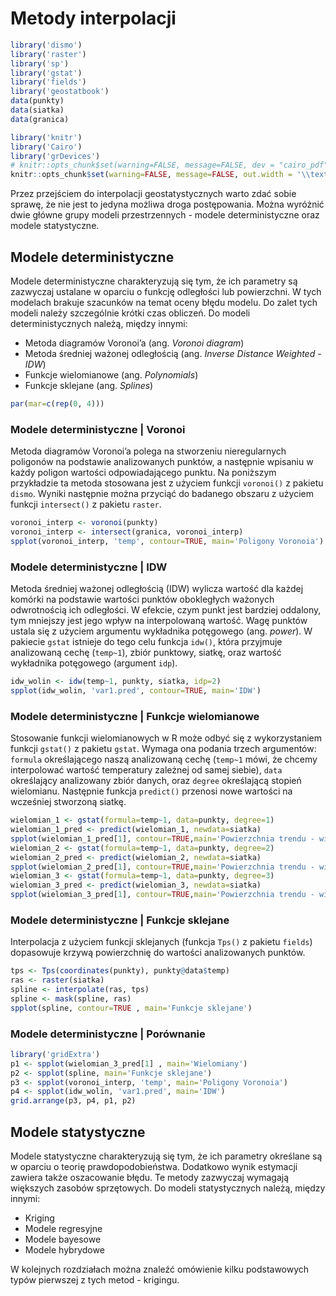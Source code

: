 
# Metody interpolacji {#metody-interpolacji}

```r
library('dismo')
library('raster')
library('sp')
library('gstat')
library('fields')
library('geostatbook')
data(punkty)
data(siatka)
data(granica)
```

```r
library('knitr')
library('Cairo')
library('grDevices')
# knitr::opts_chunk$set(warning=FALSE, message=FALSE, dev = "cairo_pdf", out.width = '\\textwidth')
knitr::opts_chunk$set(warning=FALSE, message=FALSE, out.width = '\\textwidth')
```

Przez przejściem do interpolacji geostatystycznych warto zdać sobie sprawę, że nie jest to jedyna możliwa droga postępowania. Można wyróżnić dwie główne grupy modeli przestrzennych - modele deterministyczne oraz modele statystyczne.

## Modele deterministyczne

Modele deterministyczne charakteryzują się tym, że ich parametry są zazwyczaj ustalane w oparciu o funkcję odległości lub powierzchni. W tych modelach brakuje szacunków na temat oceny błędu modelu. Do zalet tych modeli należy szczególnie krótki czas obliczeń. Do modeli deterministycznych należą, między innymi:

- Metoda diagramów Voronoi'a (ang.  *Voronoi diagram*)
- Metoda średniej ważonej odległością (ang. *Inverse Distance Weighted - IDW*)
- Funkcje wielomianowe (ang. *Polynomials*)
- Funkcje sklejane (ang. *Splines*)

<!--http://neondataskills.org/Data-Workshops/ESA15-Going-On-The-Grid-Spatial-Interpolation-Basics/-->

```r
par(mar=c(rep(0, 4)))
```

### Modele deterministyczne | Voronoi

Metoda diagramów Voronoi'a polega na stworzeniu nieregularnych poligonów na podstawie analizowanych punktów, a następnie wpisaniu w każdy poligon wartości odpowiadającego punktu. Na poniższym przykładzie ta metoda stosowana jest z użyciem funkcji `voronoi()` z pakietu `dismo`. Wyniki następnie można przyciąć do badanego obszaru z użyciem funkcji `intersect()` z pakietu `raster`.

```r
voronoi_interp <- voronoi(punkty)
voronoi_interp <- intersect(granica, voronoi_interp)
spplot(voronoi_interp, 'temp', contour=TRUE, main='Poligony Voronoia')
```

### Modele deterministyczne | IDW

Metoda średniej ważonej odległością (IDW) wylicza wartość dla każdej komórki na podstawie wartości punktów obokległych ważonych odwrotnością ich odległości. W efekcie, czym punkt jest bardziej oddalony, tym mniejszy jest jego wpływ na interpolowaną wartość. Wagę punktów ustala się z użyciem argumentu wykładnika potęgowego (ang. *power*). W pakiecie `gstat` istnieje do tego celu funkcja `idw()`, która przyjmuje analizowaną cechę (`temp~1`), zbiór punktowy, siatkę, oraz wartość wykładnika potęgowego (argument `idp`).

```r
idw_wolin <- idw(temp~1, punkty, siatka, idp=2)
spplot(idw_wolin, 'var1.pred', contour=TRUE, main='IDW')
```

<!--
dodaj wykresy idw
https://rpubs.com/DonalOLeary/80504
-->

### Modele deterministyczne | Funkcje wielomianowe

Stosowanie funkcji wielomianowych w R może odbyć się z wykorzystaniem funkcji `gstat()` z pakietu `gstat`. Wymaga ona podania trzech argumentów: `formula` określającego naszą analizowaną cechę (`temp~1` mówi, że chcemy interpolować wartość temperatury zależnej od samej siebie), `data` określający analizowany zbiór danych, oraz `degree` określającą stopień wielomianu. Następnie funkcja `predict()` przenosi nowe wartości na wcześniej stworzoną siatkę.

```r
wielomian_1 <- gstat(formula=temp~1, data=punkty, degree=1)
wielomian_1_pred <- predict(wielomian_1, newdata=siatka)
spplot(wielomian_1_pred[1], contour=TRUE,main='Powierzchnia trendu - wielomian pierwszego stopnia')
wielomian_2 <- gstat(formula=temp~1, data=punkty, degree=2)
wielomian_2_pred <- predict(wielomian_2, newdata=siatka)
spplot(wielomian_2_pred[1], contour=TRUE,main='Powierzchnia trendu - wielomian drugiego stopnia')
wielomian_3 <- gstat(formula=temp~1, data=punkty, degree=3)
wielomian_3_pred <- predict(wielomian_3, newdata=siatka)
spplot(wielomian_3_pred[1], contour=TRUE,main='Powierzchnia trendu - wielomian trzeciego stopnia')
```

### Modele deterministyczne | Funkcje sklejane

Interpolacja z użyciem funkcji sklejanych (funkcja `Tps()` z pakietu `fields`) dopasowuje krzywą powierzchnię do wartości analizowanych punktów.

```r
tps <- Tps(coordinates(punkty), punkty@data$temp)
ras <- raster(siatka)
spline <- interpolate(ras, tps)
spline <- mask(spline, ras)
spplot(spline, contour=TRUE , main='Funkcje sklejane')
```

### Modele deterministyczne | Porównanie

```r
library('gridExtra')
p1 <- spplot(wielomian_3_pred[1] , main='Wielomiany')
p2 <- spplot(spline, main='Funkcje sklejane')
p3 <- spplot(voronoi_interp, 'temp', main='Poligony Voronoia')
p4 <- spplot(idw_wolin, 'var1.pred', main='IDW')
grid.arrange(p3, p4, p1, p2)
```

## Modele statystyczne

Modele statystyczne charakteryzują się tym, że ich parametry określane są w oparciu o teorię prawdopodobieństwa. Dodatkowo wynik estymacji zawiera także oszacowanie błędu. Te metody zazwyczaj wymagają większych zasobów sprzętowych. Do modeli statystycznych należą, między innymi:

- Kriging
- Modele regresyjne
- Modele bayesowe
- Modele hybrydowe

W kolejnych rozdziałach można znaleźć omówienie kilku podstawowych typów pierwszej z tych metod - krigingu.
